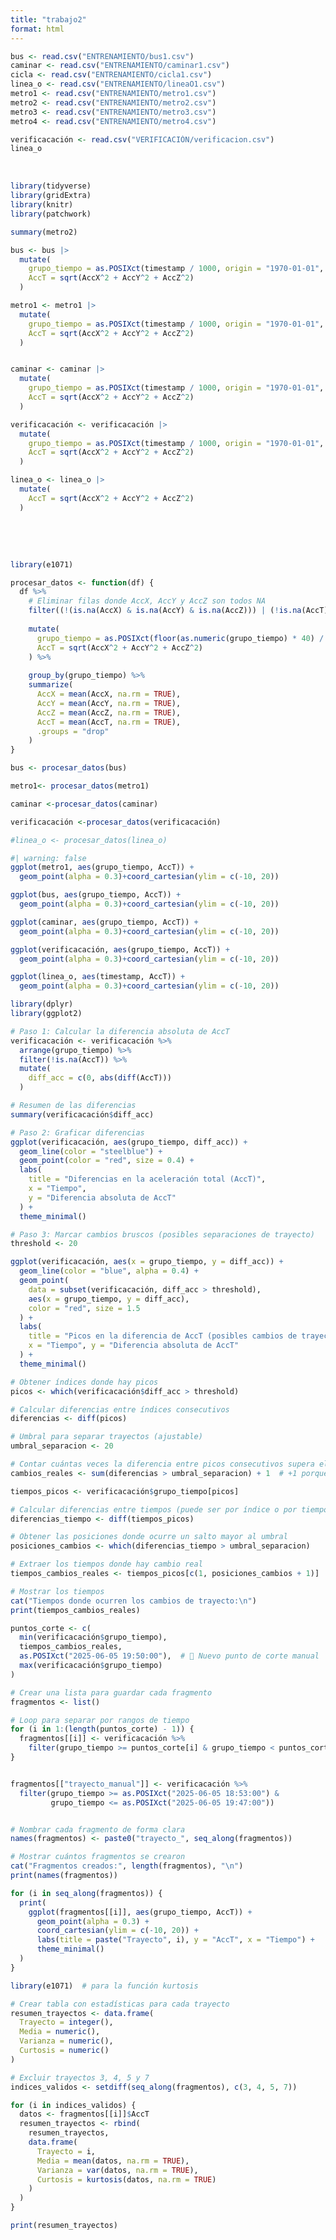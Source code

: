 ```yaml
---
title: "trabajo2"
format: html
---
```


```r
bus <- read.csv("ENTRENAMIENTO/bus1.csv")
caminar <- read.csv("ENTRENAMIENTO/caminar1.csv")
cicla <- read.csv("ENTRENAMIENTO/cicla1.csv")
linea_o <- read.csv("ENTRENAMIENTO/lineaO1.csv")
metro1 <- read.csv("ENTRENAMIENTO/metro1.csv")
metro2 <- read.csv("ENTRENAMIENTO/metro2.csv")
metro3 <- read.csv("ENTRENAMIENTO/metro3.csv")
metro4 <- read.csv("ENTRENAMIENTO/metro4.csv")

```

```r
verificacación <- read.csv("VERIFICACIÓN/verificacion.csv")
linea_o
```

 

```r
library(tidyverse)
library(gridExtra)
library(knitr)
library(patchwork)
```

```r
summary(metro2)
```

```r
bus <- bus |>
  mutate(
    grupo_tiempo = as.POSIXct(timestamp / 1000, origin = "1970-01-01", tz = "UTC"),
    AccT = sqrt(AccX^2 + AccY^2 + AccZ^2)
  )

metro1 <- metro1 |>
  mutate(
    grupo_tiempo = as.POSIXct(timestamp / 1000, origin = "1970-01-01", tz = "UTC"),
    AccT = sqrt(AccX^2 + AccY^2 + AccZ^2)
  )


caminar <- caminar |>
  mutate(
    grupo_tiempo = as.POSIXct(timestamp / 1000, origin = "1970-01-01", tz = "UTC"),
    AccT = sqrt(AccX^2 + AccY^2 + AccZ^2)
  )

verificacación <- verificacación |>
  mutate(
    grupo_tiempo = as.POSIXct(timestamp / 1000, origin = "1970-01-01", tz = "UTC"),
    AccT = sqrt(AccX^2 + AccY^2 + AccZ^2)
  )

linea_o <- linea_o |>
  mutate(
    AccT = sqrt(AccX^2 + AccY^2 + AccZ^2)
  )

```

\

\

```r
library(e1071)
```

```r
procesar_datos <- function(df) {
  df %>%
    # Eliminar filas donde AccX, AccY y AccZ son todos NA
    filter((!(is.na(AccX) & is.na(AccY) & is.na(AccZ))) | (!is.na(AccT))) %>%
    
    mutate(
      grupo_tiempo = as.POSIXct(floor(as.numeric(grupo_tiempo) * 40) / 40, origin = "1970-01-01"),
      AccT = sqrt(AccX^2 + AccY^2 + AccZ^2)
    ) %>%
    
    group_by(grupo_tiempo) %>%
    summarize(
      AccX = mean(AccX, na.rm = TRUE),
      AccY = mean(AccY, na.rm = TRUE),
      AccZ = mean(AccZ, na.rm = TRUE),
      AccT = mean(AccT, na.rm = TRUE),
      .groups = "drop"
    )
}
```

```r
bus <- procesar_datos(bus)

metro1<- procesar_datos(metro1)

caminar <-procesar_datos(caminar)

verificacación <-procesar_datos(verificacación)

#linea_o <- procesar_datos(linea_o)
```

```r
#| warning: false
ggplot(metro1, aes(grupo_tiempo, AccT)) +
  geom_point(alpha = 0.3)+coord_cartesian(ylim = c(-10, 20))
```

```r
ggplot(bus, aes(grupo_tiempo, AccT)) +
  geom_point(alpha = 0.3)+coord_cartesian(ylim = c(-10, 20))
```

```r
ggplot(caminar, aes(grupo_tiempo, AccT)) +
  geom_point(alpha = 0.3)+coord_cartesian(ylim = c(-10, 20))
```

```r
ggplot(verificacación, aes(grupo_tiempo, AccT)) +
  geom_point(alpha = 0.3)+coord_cartesian(ylim = c(-10, 20))
```

```r
ggplot(linea_o, aes(timestamp, AccT)) +
  geom_point(alpha = 0.3)+coord_cartesian(ylim = c(-10, 20))
```


```r
library(dplyr)
library(ggplot2)

# Paso 1: Calcular la diferencia absoluta de AccT
verificacación <- verificacación %>%
  arrange(grupo_tiempo) %>%
  filter(!is.na(AccT)) %>%
  mutate(
    diff_acc = c(0, abs(diff(AccT)))
  )

# Resumen de las diferencias
summary(verificacación$diff_acc)

# Paso 2: Graficar diferencias
ggplot(verificacación, aes(grupo_tiempo, diff_acc)) +
  geom_line(color = "steelblue") +
  geom_point(color = "red", size = 0.4) +
  labs(
    title = "Diferencias en la aceleración total (AccT)",
    x = "Tiempo",
    y = "Diferencia absoluta de AccT"
  ) +
  theme_minimal()

# Paso 3: Marcar cambios bruscos (posibles separaciones de trayecto)
threshold <- 20

ggplot(verificacación, aes(x = grupo_tiempo, y = diff_acc)) +
  geom_line(color = "blue", alpha = 0.4) +
  geom_point(
    data = subset(verificacación, diff_acc > threshold),
    aes(x = grupo_tiempo, y = diff_acc),
    color = "red", size = 1.5
  ) +
  labs(
    title = "Picos en la diferencia de AccT (posibles cambios de trayecto)",
    x = "Tiempo", y = "Diferencia absoluta de AccT"
  ) +
  theme_minimal()

# Obtener índices donde hay picos
picos <- which(verificacación$diff_acc > threshold)

# Calcular diferencias entre índices consecutivos
diferencias <- diff(picos)

# Umbral para separar trayectos (ajustable)
umbral_separacion <- 20

# Contar cuántas veces la diferencia entre picos consecutivos supera el umbral
cambios_reales <- sum(diferencias > umbral_separacion) + 1  # +1 porque el primero también cuenta

tiempos_picos <- verificacación$grupo_tiempo[picos]

# Calcular diferencias entre tiempos (puede ser por índice o por tiempo real)
diferencias_tiempo <- diff(tiempos_picos)

# Obtener las posiciones donde ocurre un salto mayor al umbral
posiciones_cambios <- which(diferencias_tiempo > umbral_separacion)

# Extraer los tiempos donde hay cambio real
tiempos_cambios_reales <- tiempos_picos[c(1, posiciones_cambios + 1)]  # +1 porque diff reduce en 1 la longitud

# Mostrar los tiempos
cat("Tiempos donde ocurren los cambios de trayecto:\n")
print(tiempos_cambios_reales)


```
```r
puntos_corte <- c(
  min(verificacación$grupo_tiempo),
  tiempos_cambios_reales,
  as.POSIXct("2025-06-05 19:50:00"),  # 🔹 Nuevo punto de corte manual
  max(verificacación$grupo_tiempo)
)

# Crear una lista para guardar cada fragmento
fragmentos <- list()

# Loop para separar por rangos de tiempo
for (i in 1:(length(puntos_corte) - 1)) {
  fragmentos[[i]] <- verificacación %>%
    filter(grupo_tiempo >= puntos_corte[i] & grupo_tiempo < puntos_corte[i + 1])
}


fragmentos[["trayecto_manual"]] <- verificacación %>%
  filter(grupo_tiempo >= as.POSIXct("2025-06-05 18:53:00") & 
         grupo_tiempo <= as.POSIXct("2025-06-05 19:47:00"))


# Nombrar cada fragmento de forma clara
names(fragmentos) <- paste0("trayecto_", seq_along(fragmentos))

# Mostrar cuántos fragmentos se crearon
cat("Fragmentos creados:", length(fragmentos), "\n")
print(names(fragmentos))

```

```r

for (i in seq_along(fragmentos)) {
  print(
    ggplot(fragmentos[[i]], aes(grupo_tiempo, AccT)) +
      geom_point(alpha = 0.3) +
      coord_cartesian(ylim = c(-10, 20)) +
      labs(title = paste("Trayecto", i), y = "AccT", x = "Tiempo") +
      theme_minimal()
  )
}

```

```r
library(e1071)  # para la función kurtosis

# Crear tabla con estadísticas para cada trayecto
resumen_trayectos <- data.frame(
  Trayecto = integer(),
  Media = numeric(),
  Varianza = numeric(),
  Curtosis = numeric()
)

# Excluir trayectos 3, 4, 5 y 7
indices_validos <- setdiff(seq_along(fragmentos), c(3, 4, 5, 7))

for (i in indices_validos) {
  datos <- fragmentos[[i]]$AccT
  resumen_trayectos <- rbind(
    resumen_trayectos,
    data.frame(
      Trayecto = i,
      Media = mean(datos, na.rm = TRUE),
      Varianza = var(datos, na.rm = TRUE),
      Curtosis = kurtosis(datos, na.rm = TRUE)
    )
  )
}

print(resumen_trayectos)

```


